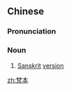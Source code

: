 ==Chinese==
{{zh-forms}}

===Pronunciation===
{{zh-pron
|m=fànběn
|cat=n
}}

===Noun===
{{zh-noun}}

# [[Sanskrit]] [[version]] {{gloss|especially in the translation of Buddhist texts into Chinese}}

[[zh:梵本]]
